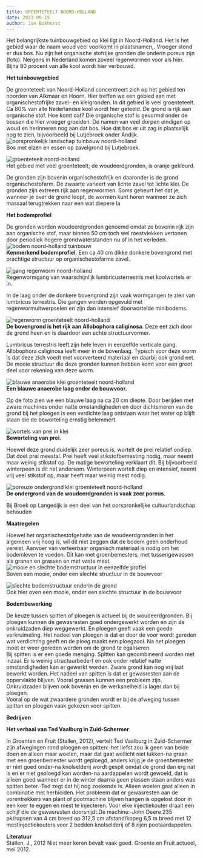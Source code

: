 ```yaml
---
title: GROENTETEELT NOORD-HOLLAND
date: 2023-09-15
author: Jan Bokhorst
---
```



Het belangrijkste tuinbouwgebied op klei ligt in Noord-Holland. Het is het gebied waar de naam woud veel voorkomt in plaatsnamen,. Vroeger stond er dus bos. Nu zijn het organische stofrijke gronden die onderin poreus zijn (foto). Nergens in Nederland komen zoveel regenwormen voor als hier. Bijna 80 procent van alle kool wordt hier verbouwd. 


**Het tuinbouwgebied**  

De groenteteelt van Noord-Holland concentreert zich op het gebied ten noorden van Alkmaar en Hoorn. Hier treffen we een gebied aan met organischestofrijke zavel- en kleigronden. In dit gebied is veel groenteteelt. Ca 80% van alle Nederlandse kool wordt hier geteeld. De grond is rijk aan organische stof. Hoe komt dat? Die organische stof is gevormd onder de bossen die hier vroeger groeiden. De namen van veel dorpen eindigen op woud en herinneren nog aan dat bos. Hoe dat bos er uit zag is plaatselijk nog te zien, bijvoorbeeld bij Lutjebroek onder Andijk.   
![oorspronkelijk landschap tuinbouw noord-holland](../img/IMG_4530(Small)-1920w.jpg)   
Bos met elzen en essen op zavelgrond bij Lutjebroek.


![groenteteelt noord-holland](../img/kaartwoudeerd-1920w.jpg)   
Het gebied met veel groenteteelt; de woudeerdgronden, is oranje gekleurd.

De gronden zijn bovenin organischestofrijk en daaronder is de grond organischestofarm. De zwaarte varieert van lichte zavel tot lichte klei. De gronden zijn extreem rijk aan regenwormen. Soms gebeurt het dat je, wanneer je over de grond loopt, de wormen kunt horen wanneer ze zich massaal terugtrekken naar een wat diepere la

**Het bodemprofiel**  

De gronden worden woudeerdgronden genoemd omdat ze bovenin rijk zijn aan organische stof, maar binnen 50 cm toch wel roestvlekken vertonen door periodiek hogere grondwaterstanden nu of in het verleden.   
![bodem noord-holland tuinbouw](../img/Img5840(Small)-1920w.jpg)   
**Kenmerkend bodemprofiel**. Een ca 40 cm dikke donkere bovengrond met prachtige structuur op organischestofarme zavel.


![gang regenworm noord-holland](../img/3_34regenwganglumbterrImg5872(Small)-1920w.jpg)   
Regenwormgang van waarschijnlijk lumbricusterrestris met koolwortels er in.

In de laag onder de donkere bovengrond zijn vaak wormgangen te zien van lumbricus terrestris. Die gangen worden opgevuld met regenwormuitwerpselen en zijn dan intensief doorwortelde minibodems.


![regenworm groenteteelt noord-holland](../img/broekoplangedijk034(Small)-1920w.jpg)   
**De bovengrond is het rijk aan Allobophora caliginosa**. Deze eet zich door de grond heen en is daardoor een echte structuurvormer.

Lumbricus terrestris leeft zijn hele leven in eenzelfde verticale gang. Allobophora caliginosa leeft meer in de bovenlaag. Typisch voor deze worm is dat deze zich voedt met voorverteerd materiaal en daarbij ook grond eet. De mooie structuur die deze gronden kunnen hebben komt voor een groot deel voor rekening van deze worm.


![blauwe anaerobe klei groenteteelt noord-holland](../img/4_5Img6218(Small)-1920w.jpg)   
**Een blauwe anaerobe laag onder de bouwvoor.**

Op de foto zien we een blauwe laag na ca 20 cm diepte. Door berijden met zware machines onder natte omstandigheden en door dichtsmeren van de grond bij het ploegen is een verdichte laag ontstaan waar het water op blijft staan die de beworteling ernstig belemmert.


![wortels van prei in klei](../img/282organisch(Small)-1920w.jpg)   
**Beworteling van prei.**

Hoewel deze grond duidelijk zeer poreus is, wortelt de prei relatief ondiep. Dat doet prei meestal. Prei heeft veel stikstofbemesting nodig, maar neemt maar weinig stikstof op. De matige beworteling verklaart dit. Bij bijvoorbeeld winterpeen is dit net andersom. Winterpeen wortelt diep en intensief, neemt vrij veel stikstof op, maar heeft maar weinig mest nodig.


![poreuze ondergrond klei groenteteelt noord-holland](../img/4_28img5811small_custom-1920w.jpg)   
**De ondergrond van de woudeerdgronden is vaak zeer poreus.** 

Bij Broek op Langedijk is een deel van het oorspronkelijke cultuurlandschap behouden

**Maatregelen**



Hoewel het organischestofgehalte van de woudeerdgronden in het algemeen vrij hoog is, wil dit niet zeggen dat de bodem geen onderhoud vereist. Aanvoer van verteerbaar organisch materiaal is nodig om het bodemleven te voeden. Dit kan met groenbemesters, met tussengewassen als granen en grassen en met vaste mest.   
![mooie en slechte bodemstructuur in eenzelfde profiel](../img/Img5864(Small)-1920w.jpg)   
Boven een mooie, onder een slechte structuur in de bouwvoor


![slechte bodemstructuur onderin de grond](../img/Img5865(Small)-1920w.jpg)   
Ook hier oven een mooie, onder een slechte structuur in de bouwvoor

**Bodembewerking**

De keuze tussen spitten of ploegen is actueel bij de woudeerdgronden. Bij ploegen kunnen de gewasresten goed ondergewerkt worden en zijn de onkruidzaden diep weggewerkt. En ploegen geeft vaak een goede verkruimeling. Het nadeel van ploegen is dat er door de voor wordt gereden wat verdichting geeft en de ploeg maakt een ploegzool. Na het ploegen moet er weer gereden worden om de grond te egaliseren.  
Bij spitten is er een goede menging. Spitten kan gecombineerd worden met inzaai. Er is weinig structuurbederf en ook onder relatief natte omstandigheden kan er gewerkt worden. Zware grond kan nog vrij laat bewerkt worden. Het nadeel van spitten is dat er gewasresten aan de oppervlakte blijven. Vooral grassen kunnen een probleem zijn. Onkruidzaden blijven ook bovenin en de werksnelheid is lager dan bij ploegen.  
Vooral op de wat zwaardere gronden wordt er bij de afweging tussen spitten en ploegen vaak gekozen voor spitten. 

**Bedrijven**  

**Het verhaal van Ted Vaalburg in Zuid-Schermer**

In Groenten en Fruit (Stallen, 2012), vertelt Ted Vaalburg in Zuid-Schermer zijn afwegingen rond ploegen en spitten:-het liefst zou ik geen van beide doen en alleen maar woelen, maar dat gaat wellicht niet lukken-na graan met een groenbemester wordt geploegd, anders krijg je de groenbemester er niet goed onder-na knolselderij wordt gespit omdat de grond dan erg nat is en er niet geploegd kan worden-na aardappelen wordt gewoeld, dat is alleen goed wanneer er in de winter daarna geen plassen staan anders was spitten beter.-Ted zegt dat hij nog zoekende is. Alleen woelen gaat alleen in combinatie met herbiciden. Het probleem dat er gewasresten aan de vorentrekkers van plant of pootmachine blijven hangen is opgelost door in een keer te eggen en mest te injecteren. Voor elke injectiekouter draait een schijf die de gewasresten doorsnijdt.De machine:-John Deere 235 pk/rupsen van 4 cm breed op 312,5 cm afstand/kopeg 6,5 m breed met 12 mestinjectiekouters voor 2 bedden knolselderij of 8 rijen pootaardappelen. 

**Literatuur**  
Stallen, J., 2012 Niet meer keren bevalt vaak goed. Groente en Fruit actueel, mei 2012.

